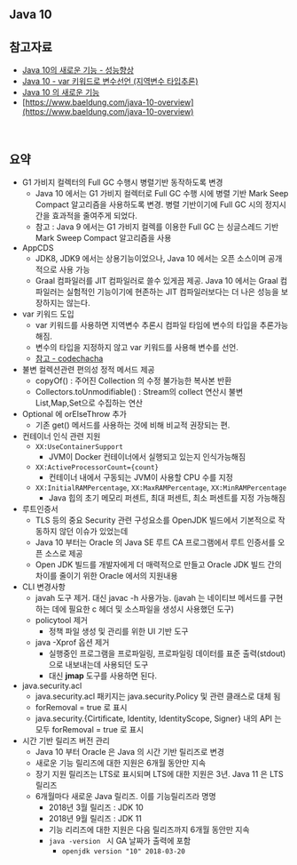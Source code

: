 ## Java 10 



## 참고자료

- [Java 10의 새로운 기능 - 성능향상](https://mslim8803.tistory.com/44)
- [Java 10 - var 키워드로 변수선언 (지역변수 타입추론)](https://codechacha.com/ko/java-local-variable-type-inference/)
- [Java 10 의 새로운 기능](https://recordsoflife.tistory.com/425)
- [https://www.baeldung.com/java-10-overview](https://www.baeldung.com/java-10-overview)



<br/>



## 요약

- G1 가비지 컬렉터의 Full GC 수행시 병렬기반 동작하도록 변경
  - Java 10 에서는 G1 가비지 컬렉터로 Full GC 수행 시에 병렬 기반 Mark Seep Compact 알고리즘을 사용하도록 변경. 병렬 기반이기에 Full GC 시의 정지시간을 효과적을 줄여주게 되었다.
  - 참고 : Java 9 에서는 G1 가비지 컬렉를 이용한 Full GC 는 싱글스레드 기반 Mark Sweep Compact 알고리즘을 사용
- AppCDS 
  - JDK8, JDK9 에서는 상용기능이었으나, Java 10 에서는 오픈 소스이며 공개적으로 사용 가능
  - Graal 컴파일러를 JIT 컴파일러로 쓸수 있게끔 제공. Java 10 에서는 Graal 컴파일러는 실험적인 기능이기에 현존하는 JIT 컴파일러보다는 더 나은 성능을 보장하지는 않는다.
- var 키워드 도입
  - var 키워드를 사용하면 지역변수 추론시 컴파일 타임에 변수의 타입을 추론가능해짐. 
  - 변수의 타입을 지정하지 않고 var 키워드를 사용해 변수를 선언.
  - [참고 - codechacha](https://codechacha.com/ko/java-local-variable-type-inference/)
- 불변 컬렉션관련 편의성 정적 메서드 제공
  - copyOf() : 주어진 Collection 의 수정 불가능한 복사본 반환
  - Collectors.toUnmodifiable() : Stream의 collect 연산시 불변 List,Map,Set으로 수집하는 연산
- Optional 에 orElseThrow 추가
  - 기존 get() 메서드를 사용하는 것에 비해 비교적 권장되는 편.
- 컨테이너 인식 관련 지원
  - `XX:UseContainerSupport`
    - JVM이 Docker 컨테이너에서 실행되고 있는지 인식가능해짐
  - `XX:ActiveProcessorCount={count}`
    - 컨테이너 내에서 구동되는 JVM이 사용할 CPU 수를 지정
  - `XX:InitialRAMPercentage`, `XX:MaxRAMPercentage`, `XX:MinRAMPercentage` 
    - Java 힙의 초기 메모리 퍼센트, 최대 퍼센트, 최소 퍼센트를 지정 가능해짐
- 루트인증서
  - TLS 등의 중요 Security 관련 구성요소를 OpenJDK 빌드에서 기본적으로 작동하지 않던 이슈가 있었는데
  - Java 10 부터는 Oracle 의 Java SE 루트 CA 프로그램에서 루트 인증서를 오픈 소스로 제공
  - Open JDK 빌드를 개발자에게 더 매력적으로 만들고 Oracle JDK 빌드 간의 차이를 줄이기 위한 Oracle 에서의 지원내용
- CLI 변경사항
  - javah 도구 제거. 대신 javac -h 사용가능. (javah 는 네이티브 메서드를 구현하는 데에 필요한 c 헤더 및 소스파일을 생성시 사용했던 도구)
  - policytool 제거
    - 정책 파일 생성 및 관리를 위한 UI 기반 도구
  - java -Xprof 옵션 제거
    - 실행중인 프로그램을 프로파일링, 프로파일링 데이터를 표준 출력(stdout)으로 내보내는데 사용되던 도구
    - 대신 **jmap** 도구를 사용하면 된다.
- java.security.acl
  - java.security.acl 패키지는 java.security.Policy 및 관련 클래스로 대체 됨
  - forRemoval = true 로 표시
  - java.security.\{Cirtificate, Identity, IdentityScope, Signer\} 내의 API 는 모두 forRemoval = true 로 표시
- 시간 기반 릴리즈 버전 관리
  - Java 10 부터 Oracle 은 Java 의 시간 기반 릴리즈로 변경
  - 새로운 기능 릴리즈에 대한 지원은 6개월 동안만 지속
  - 장기 지원 릴리즈는 LTS로 표시되며 LTS에 대한 지원은 3년. Java 11 은 LTS 릴리즈
  - 6개월마다 새로운 Java 릴리즈. 이를 기능릴리즈라 명명
    - 2018년 3월 릴리즈 : JDK 10
    - 2018년 9월 릴리즈 : JDK 11
    - 기능 리리즈에 대한 지원은 다음 릴리즈까지 6개월 동안만 지속
    - `java -version ` 시 GA 날짜가 출력에 포함
      - `openjdk version "10" 2018-03-20`



<br/>



